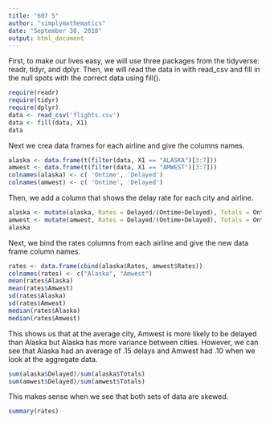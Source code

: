 ```yaml
---
title: "607 5"
author: "simplymathematics"
date: "September 30, 2018"
output: html_document
---
```


First, to make our lives easy, we will use three packages from the tidyverse: readr, tidyr, and dplyr. Then, we will read the data in with read_csv and fill in the null spots with the correct data using fill().

```r
require(readr)
require(tidyr)
require(dplyr)
data <- read_csv('flights.csv')
data <- fill(data, X1)
data

```
Next we crea data frames for each airline and give the columns names.
```r
alaska <- data.frame(t(filter(data, X1 == "ALASKA")[3:7]))
amwest <- data.frame(t(filter(data, X1 == "AMWEST")[3:7]))
colnames(alaska) <- c( 'Ontime', 'Delayed')
colnames(amwest) <- c( 'Ontime', 'Delayed')
```

Then, we add a column that shows the delay rate for each city and airline.
```r
alaska <- mutate(alaska, Rates = Delayed/(Ontime+Delayed), Totals = Ontime+Delayed)
amwest <- mutate(amwest, Rates = Delayed/(Ontime+Delayed), Totals = Ontime+Delayed)
alaska
```

Next, we bind the rates columns from each airline and give the new data frame column names.
```r
rates <- data.frame(cbind(alaska$Rates, amwest$Rates))
colnames(rates) <- c("Alaska", "Amwest")
mean(rates$Alaska)
mean(rates$Amwest)
sd(rates$Alaska)
sd(rates$Amwest)
median(rates$Alaska)
median(rates$Amwest)

```

This shows us that at the average city, Amwest is more likely to be delayed than Alaska but Alaska has more variance between cities. However, we can see that Alaska had an average of .15 delays and Amwest had .10 when we look at the aggregate data.
```r
sum(alaska$Delayed)/sum(alaska$Totals)
sum(amwest$Delayed)/sum(amwest$Totals)
```
This makes sense when we see that both sets of data are skewed.
```r
summary(rates)
```